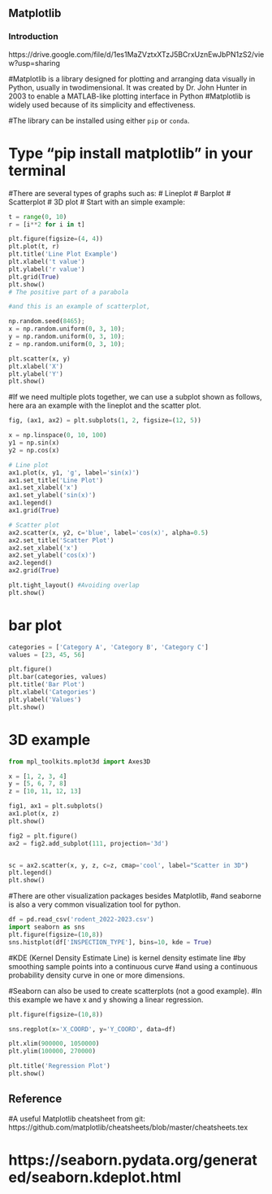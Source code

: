 ## Matplotlib

### Introduction
https://drive.google.com/file/d/1es1MaZVztxXTzJ5BCrxUznEwJbPN1zS2/view?usp=sharing

#Matplotlib is a library designed for plotting and arranging data visually in Python, usually in twodimensional. It was created by Dr. John Hunter in 2003 to enable a MATLAB-like plotting interface in Python
#Matplotlib is widely used because of its simplicity and effectiveness.

#The library can be installed using either `pip` or `conda`. 

# Type "pip install matplotlib" in your terminal

#There are several types of graphs such as:
# Lineplot
# Barplot
# Scatterplot
# 3D plot
# Start with an simple example:
  
```python
t = range(0, 10)
r = [i**2 for i in t]

plt.figure(figsize=(4, 4)) 
plt.plot(t, r)
plt.title('Line Plot Example')
plt.xlabel('t value')
plt.ylabel('r value')
plt.grid(True)
plt.show()
# The positive part of a parabola

#and this is an example of scatterplot, 

np.random.seed(8465);
x = np.random.uniform(0, 3, 10);
y = np.random.uniform(0, 3, 10);
z = np.random.uniform(0, 3, 10);

plt.scatter(x, y)
plt.xlabel('X')
plt.ylabel('Y')
plt.show()
```

#If we need multiple plots together, we can use a subplot shown as follows, here ara an example with the lineplot and the scatter plot.

```python
fig, (ax1, ax2) = plt.subplots(1, 2, figsize=(12, 5))

x = np.linspace(0, 10, 100)
y1 = np.sin(x)
y2 = np.cos(x)

# Line plot
ax1.plot(x, y1, 'g', label='sin(x)')
ax1.set_title('Line Plot')
ax1.set_xlabel('x')
ax1.set_ylabel('sin(x)')
ax1.legend()
ax1.grid(True)

# Scatter plot
ax2.scatter(x, y2, c='blue', label='cos(x)', alpha=0.5)
ax2.set_title('Scatter Plot')
ax2.set_xlabel('x')
ax2.set_ylabel('cos(x)')
ax2.legend()
ax2.grid(True)

plt.tight_layout() #Avoiding overlap
plt.show()
```
# bar plot
```python
categories = ['Category A', 'Category B', 'Category C']
values = [23, 45, 56]

plt.figure()
plt.bar(categories, values)
plt.title('Bar Plot')
plt.xlabel('Categories')
plt.ylabel('Values')
plt.show()

```
# 3D example

```python
from mpl_toolkits.mplot3d import Axes3D

x = [1, 2, 3, 4] 
y = [5, 6, 7, 8]
z = [10, 11, 12, 13] 

fig1, ax1 = plt.subplots() 
ax1.plot(x, z) 
plt.show()

fig2 = plt.figure() 
ax2 = fig2.add_subplot(111, projection='3d') 


sc = ax2.scatter(x, y, z, c=z, cmap='cool', label="Scatter in 3D")
plt.legend() 
plt.show()
```

#There are other visualization packages besides Matplotlib, 
#and seaborne is also a very common visualization tool for python.
```python
df = pd.read_csv('rodent_2022-2023.csv')
import seaborn as sns
plt.figure(figsize=(10,8))
sns.histplot(df['INSPECTION_TYPE'], bins=10, kde = True)
```
#KDE (Kernel Density Estimate Line) is kernel density estimate line 
#by smoothing sample points into a continuous curve 
#and using a continuous probability density curve in one or more dimensions. 

#Seaborn can also be used to create scatterplots (not a good example). 
#In this example we have x and y showing a linear regression.
```python
plt.figure(figsize=(10,8))

sns.regplot(x='X_COORD', y='Y_COORD', data=df)

plt.xlim(900000, 1050000)
plt.ylim(100000, 270000)

plt.title('Regression Plot')
plt.show()
```
## Reference 
#A useful Matplotlib cheatsheet from git: https://github.com/matplotlib/cheatsheets/blob/master/cheatsheets.tex 

# https://seaborn.pydata.org/generated/seaborn.kdeplot.html
